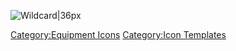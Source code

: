 [[File:Wildcard.png|Wildcard|36px]] <noinclude>[[Category:Equipment Icons]] [[Category:Icon Templates]]</noinclude>